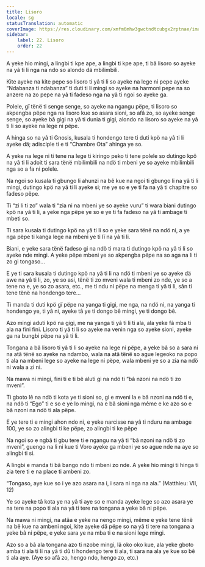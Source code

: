 ```yaml
---
title: Lisoro
locale: sg
statusTranslation: automatic
coverImage: https://res.cloudinary.com/xmfm6mhw3gwctndtcubgx2rptnae/image/upload/v1740468922/small_cover_tratado_de_psicologia_revolucionaria_a4c0dca4e0.webp
sidebar:
    label: 22. Lisoro
    order: 22
---
```

A yeke hio mingi, a lingbi ti kpe ape, a lingbi ti kpe ape, ti bâ lisoro so ayeke na yâ ti li nga na ndo so alondo dä mbilimbili.

Kite ayeke na kite pepe so lisoro ti yâ ti li so ayeke na lege ni pepe ayeke “Ndabanza ti ndabanza” ti duti ti li mingi so ayeke na harmoni pepe na so anzere na zo pepe na yâ ti fadeso nga na yâ ti ngoi so ayeke ga.

Polele, gï tënë ti senge senge, so ayeke na ngangu pëpe, ti lisoro so akpengba pëpe nga na lisoro kue so asara sioni, so afâ zo, so ayeke senge senge, so ayeke bâ gigi na yâ ti dunia ti gigi, alondo na lisoro so ayeke na yâ ti li so ayeke na lege ni pëpe.

A hinga so na yâ ti Gnosis, kusala ti hondengo tere ti duti kpö na yâ ti li ayeke dä; adisciple ti e ti “Chambre Ota” ahinga ye so.

A yeke na lege ni ti tene na lege ti kiringo peko ti tene polele so dutingo kpö na yâ ti li adoit ti sara tënë mbilimbili na ndö ti mbeni ye so ayeke mbilimbili nga so a fa ni polele.

Na ngoi so kusala ti gbungo li ahunzi na bê kue na ngoi ti gbungo li na yâ ti li mingi, dutingo kpö na yâ ti li ayeke si; me ye so e ye ti fa na yâ ti chapitre so fadeso pëpe.

Ti “zi li ti zo” wala ti “zia ni na mbeni ye so ayeke vuru” ti wara biani dutingo kpö na yâ ti li, a yeke nga pëpe ye so e ye ti fa fadeso na yâ ti ambage ti mbeti so.

Ti sara kusala ti dutingo kpö na yâ ti li so e yeke sara tënë na ndö ni, a ye nga pëpe ti kanga lege na mbeni ye ti lï na yâ ti li.

Biani, e yeke sara tënë fadeso gi na ndö ti mara ti dutingo kpö na yâ ti li so ayeke nde mingi. A yeke pëpe mbeni ye so akpengba pëpe na so aga na li ti zo gi tongaso...

E ye ti sara kusala ti dutingo kpö na yâ ti li na ndö ti mbeni ye so ayeke dä awe na yâ ti li, zo, ye so asi, tënë ti zo mveni wala ti mbeni zo nde, ye so a tene na e, ye so zo asara, etc., me ti ndu ni pëpe na menga ti yâ ti li, sân ti tene tënë na hondengo tere...

Ti manda ti duti kpö gï pëpe na yanga ti gigi, me nga, na ndö ni, na yanga ti hondengo ye, ti yâ ni, ayeke tâ ye ti dongo bê mingi, ye ti dongo bê.

Azo mingi aduti kpö na gigi, me na yanga ti yâ ti li ti ala, ala yeke fâ mba ti ala na fini fini. Lisoro ti yâ ti li so ayeke na venin nga so ayeke sioni, ayeke ga na bungbi pëpe na yâ ti li.

Tongana a bâ lisoro ti yâ ti li so ayeke na lege ni pëpe, a yeke bâ so a sara ni na atâ tënë so ayeke na ndambo, wala na atâ tënë so ague legeoko na popo ti ala na mbeni lege so ayeke na lege ni pëpe, wala mbeni ye so a zia na ndö ni wala a zi ni.

Na mawa ni mingi, fini ti e ti bê aluti gi na ndö ti “bâ nzoni na ndö ti zo mveni”.

Ti gboto lê na ndö ti kota ye ti sioni so, gi e mveni la e bâ nzoni na ndö ti e, na ndö ti “Ego” ti e so e ye lo mingi, na e bâ sioni nga même e ke azo so e bâ nzoni na ndö ti ala pëpe.

E ye tere ti e mingi ahon ndo ni, e yeke narcisse na yâ ti nduru na ambage 100, ye so zo alingbi ti ke pëpe, zo alingbi ti ke pëpe

Na ngoi so e ngbâ ti gbu tere ti e ngangu na yâ ti “bâ nzoni na ndö ti zo mveni”, guengo na li ni kue ti Voro ayeke ga mbeni ye so ague nde na aye so alingbi ti si.

A lingbi e manda ti bâ bango ndo ti mbeni zo nde. A yeke hio mingi ti hinga ti zia tere ti e na place ti ambeni zo.

“Tongaso, aye kue so i ye azo asara na i, i sara ni nga na ala.” (Matthieu: VII, 12)

Ye so ayeke tâ kota ye na yâ ti aye so e manda ayeke lege so azo asara ye na tere na popo ti ala na yâ ti tere na tongana a yeke bâ ni pëpe.

Na mawa ni mingi, na atâa e yeke na nengo mingi, même e yeke tene tënë na bê kue na ambeni ngoi, kite ayeke dä pëpe so na yâ ti tere na tongana a yeke bâ ni pëpe, e yeke sara ye na mba ti e na sioni lege mingi.

Azo so a bâ ala tongana azo ti nzobe mingi, lâ oko oko kue, ala yeke gboto amba ti ala ti lï na yâ ti dû ti hondengo tere ti ala, ti sara na ala ye kue so bê ti ala aye. (Aye so afâ zo, hengo ndo, hengo zo, etc.)

